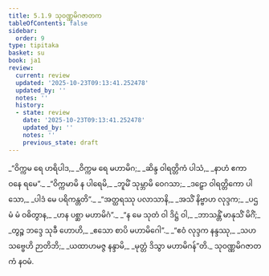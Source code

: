 ```yaml
---
title: 5.1.9 သုဝဏ္ဏမိဂဇာတက
tableOfContents: false
sidebar:
  order: 9
type: tipitaka
basket: su
book: ja1
review:
  current: review
  updated: '2025-10-23T09:13:41.252478'
  updated_by: ''
  notes: ''
  history:
  - state: review
    date: '2025-10-23T09:13:41.252478'
    updated_by: ''
    notes: ''
    previous_state: draft
---
```



<ReviewStatus review={frontmatter.review} showDetails={true} />

<HypothesisAnnotation frontmatter={frontmatter} />

<DynamicBreadcrumb />

<Division number="50" book="ja1" e="ch" v="22" p="126">

<Paragraph number="1203" type="verses" book="ja1">
_“ဝိက္ကမ ရေ ဟရိပါဒ,_  
_ဝိက္ကမ ရေ မဟာမိဂ;_  
_ဆိန္ဒ ဝါရတ္တိကံ ပါသံ,_  
_နာဟံ ဧကာ ဝနေ ရမေ”._  

</Paragraph>

</Division>
<Division number="51" book="ja1" e="ch" v="22" p="126">

<Paragraph number="1204" type="verses" book="ja1">
_“ဝိက္ကမာမိ န ပါရေမိ,_  
_ဘူမိံ သုမ္ဘာမိ ဝေဂသာ;_  
_ဒဠှော ဝါရတ္တိကော ပါသော,_  
_ပါဒံ မေ ပရိကန္တတိ”._  

</Paragraph>

</Division>
<Division number="52" book="ja1" e="ch" v="22" p="126">

<Paragraph number="1205" type="verses" book="ja1">
_“အတ္ထရဿု ပလာသာနိ,_  
_အသိံ နိဗ္ဗာဟ လုဒ္ဒက;_  
_ပဌမံ မံ ဝဓိတွာန,_  
_ဟန ပစ္ဆာ မဟာမိဂံ”._  

</Paragraph>

</Division>
<Division number="53" book="ja1" e="ch" v="22" p="126">

<Paragraph number="1206" type="verses" book="ja1">
_“န မေ သုတံ ဝါ ဒိဋ္ဌံ ဝါ,_  
_ဘာသန္တိံ မာနုသိံ မိဂိံ;_  
_တွဉ္စ ဘဒ္ဒေ သုခီ ဟောဟိ,_  
_ဧသော စာပိ မဟာမိဂေါ”._  

</Paragraph>

</Division>
<Division number="54" book="ja1" e="ch" v="22" p="126">

<Paragraph number="1207" type="verses" book="ja1">
_“ဧဝံ လုဒ္ဒက နန္ဒဿု,_  
_သဟ သဗ္ဗေဟိ ဉာတိဘိ;_  
_ယထာဟမဇ္ဇ နန္ဒာမိ,_  
_မုတ္တံ ဒိသွာ မဟာမိဂန်”တိ._  


</Paragraph>
</Division>

<Paragraph number="1208" type="center" book="ja1">
သုဝဏ္ဏမိဂဇာတကံ နဝမံ.
</Paragraph>